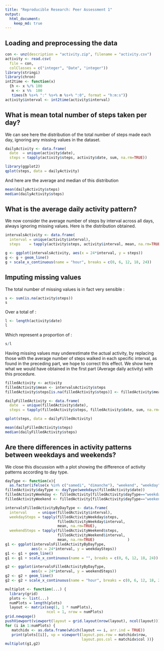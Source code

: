 ```yaml
---
title: "Reproducible Research: Peer Assessment 1"
output: 
  html_document:
    keep_md: true
---
```


## Loading and preprocessing the data

```r
con <- unz(description = "activity.zip", filename = "activity.csv")
activity <- read.csv(
  file = con,
  colClasses = c("integer", "Date", "integer"))
library(stringi)
library(chron)
int2time <- function(x)
  {h <- x %/% 100
   m <- x %%  100
   times(h %s+% ":" %s+% m %s+% ":0", format = "h:m:s")}
activity$interval <- int2time(activity$interval)

```


## What is mean total number of steps taken per day?

We can see here the distribution of the total number of steps made each day,
ignoring any missing values in the dataset.

```r
dailyActivity <- data.frame(
  date  = unique(activity$date),
  steps = tapply(activity$steps, activity$date, sum, na.rm=TRUE))

library(ggplot2)
qplot(steps, data = dailyActivity)
```

And here are the average and median of this distribution

```r
mean(dailyActivity$steps)
median(dailyActivity$steps)
```

## What is the average daily activity pattern?

We now consider the average number of steps by interval across all days,
always ignoring missing values.
Here is the distribution obtained.

```r
intervalsActivity <- data.frame(
  interval = unique(activity$interval),
  steps    = tapply(activity$steps, activity$interval, mean, na.rm=TRUE))

g <- ggplot(intervalsActivity, aes(x = 24*interval, y = steps))
g <- g + geom_line()
g + scale_x_continuous(name = "hour", breaks = c(0, 6, 12, 18, 24))

```


## Imputing missing values

The total number of missing values is in fact very sensible :

```r
s <- sum(is.na(activity$steps))
s
```

Over a total of :

```r
l <- length(activity$date)
l
```

Which represent a proportion of :

```r
s/l
```

Having missing values may underestimate the actual activity,
by replacing those with the average number of steps walked in each specific interval, as found in the preceding part, we hope to correct this effect.
We show here what we would have obtained in the first part (Average daily activity) with this procedure.

```r
filledActivity <- activity
filledActivity$mean <- intervalsActivity$steps
filledActivity$steps[is.na(filledActivity$steps)] <- filledActivity$mean[is.na(filledActivity$steps)]

dailyFilledActivity <- data.frame(
  date  = unique(filledActivity$date),
  steps = tapply(filledActivity$steps, filledActivity$date, sum, na.rm=TRUE))

qplot(steps, data = dailyFilledActivity)

mean(dailyFilledActivity$steps)
median(dailyFilledActivity$steps)
```


## Are there differences in activity patterns between weekdays and weekends?

We close this discussion with a plot showing the difference of activity patterns according to day type.

```r
dayType <- function(x){
  as.factor(ifelse(x %in% c("samedi", "dimanche"), "weekend", "weekday"))}
filledActivity$dayType <- dayType(weekdays(filledActivity$date))
filledActivityWeekday <- filledActivity[filledActivity$dayType=="weekday",]
filledActivityWeekend <- filledActivity[filledActivity$dayType=="weekend",]

intervalsFilledActivityByDayType <- data.frame(
  interval     = unique(filledActivity$interval),
  weekdaySteps = tapply(filledActivityWeekday$steps,
                        filledActivityWeekday$interval,
                        mean, na.rm=TRUE),
  weekendSteps = tapply(filledActivityWeekend$steps,
                        filledActivityWeekend$interval,
                        mean, na.rm=TRUE)               )
g1 <- ggplot(intervalsFilledActivityByDayType,
            aes(x = 24*interval, y = weekdaySteps))
g1 <- g1 + geom_line()
g1 <- g1 + scale_x_continuous(name = "", breaks = c(0, 6, 12, 18, 24))

g2 <- ggplot(intervalsFilledActivityByDayType,
            aes(x = 24*interval, y = weekendSteps))
g2 <- g2 + geom_line()
g2 <- g2 + scale_x_continuous(name = "hour", breaks = c(0, 6, 12, 18, 24))

multiplot <- function(...) {
  library(grid)
  plots <- list(...)
  numPlots = length(plots)
  layout <- matrix(seq(1, 1 * numPlots),
                   ncol = 1, nrow = numPlots)
grid.newpage()
pushViewport(viewport(layout = grid.layout(nrow(layout), ncol(layout))))
for (i in 1:numPlots) {
   matchidx <- as.data.frame(which(layout == i, arr.ind = TRUE))
   print(plots[[i]], vp = viewport(layout.pos.row = matchidx$row,
                                   layout.pos.col = matchidx$col ))}     }
multiplot(g1,g2)
```